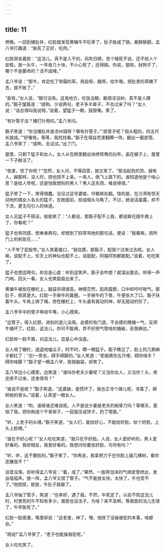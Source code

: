 ```yaml
---
---
---
```

title: 11
---



傍晚，一回到猪肚井，红脸就发现黄犏牛不吃草了，肚子胀成了锅，悬酥酥颤。孟八爷打趣道：“胀死了正好，吃肉。”

红脸哭丧着脸：“这活儿，真不是人干的，风吹日晒，苦个贼死不说，还不给人个安稳。放一头牛，一年收几十块，不小心死了，还得赔。你说，狼啦，豺狗子了，哪个不是要命的？活不成哩。”

孟八爷说：“那牛，肯定吃了带霜的草。用盐呀，醋呀，给牛喝，把肚里的草腌下去，就不胀了。”

“盐有，”女人说，“醋可没有。这鬼地方，吃饭没醋，歇荫凉没树，真不是人蹲的。”豁子皱眉道：“成咧。少说两句，老子多半辈子，不也过来了吗？”女人说：“话总得叫我说呀。”说着，望猛子一眼，鼓鼓嘴，笑了。

“有针管子没？猪打针用的。”孟八爷问。

豁子笑道：“你当猪肚井是凉州城呀？哪有针管子。”“皮管子呢？指头粗的，四五尺长就成。”“好像有。等等，我找找看。”豁子在墙旮旯里翻腾一阵，翻出一截皮管。孟八爷笑了：“成咧，去试试。”出了门。

屋里，只剩下猛子和女人。女人从包袱里翻出块绣鸳鸯的白布，盖在被子上，屋里一下子鲜活了。

“夜里，惊了你吧？”忽然，女人问，不等回答，她又笑了，“那没起色的货，越有人，越那样。没人时，捞也捞不上来。一来人，倒飞上跳下的。谁知道他是个啥心思？是给人夸呢，还是怕我想别的男人？男人这东西，难说得很。”

猛子笑了一下，笑得很蠢。没见过这号婆娘，尽朝痒处戳。怪的是，在沙湾有惊天动地的搞女人名头的猛子，在她面前，却成缩头乌龟了。不过，她说话虽露，却不下流，更无勾引人的味道。

女人见猛子不搭话，偷偷笑了：“人都说，那豁子配不上我，都说鲜花插牛粪上了，你看呢？”

猛子也有同感，想奉承两句，却想到了妈常骂他的那句话，便说：“我看嘛，厕所门上的刺玫花……”

“人不夸了屁股夸。”女人笑着接口，“我估摸，那豁子，配我个过来过去呢。女人嘛，说配不上，任天上的神仙也配不上。说能配，阿猫阿狗都能配。”说着，吃吃笑了。

猛子也想逗两句，却总是心虚：听到这笑声，豁子会咋想？就溜出屋去。听得一声门响，回头一看，女人也笑盈盈出来了。

黄犏牛被拴在栅栏上，脑袋吊得很高，神情茫然，肌肉震颤，口中却吁吁喘气。那肚子，倒真是大。红脸一手揪牛的鼻圈，一手揪牛的下唇，牛便张大了口。豁子扶着牛头。牛角上绑了绳，控在栅栏上，牛头虽有晃动的神，却无晃动的形了。

孟八爷手中的管子伸进牛嘴，小心摸索。

“这管子，得入红肠，进别的道儿没用。会摸的有门道，不会摸的瞎捅一气，反把牛捅坏了。红脸，这法儿，你可不能用，弄不好把气管啥的捅破，反倒麻达。”

红脸却一脸不屑，对这法儿，显是心中没底。

女人倚了栅栏，逍遥地嗑瓜子，时不时，瞟一眼猛子。豁子瞧见了，脸上的几颗麻子都红了：“去!一旁去，碍手碍脚的。”女人笑道：“老娘离你五尺哩，碍你啥手？碍你啥脚？”豁子望一眼孟八爷，晃晃脑袋，却笑了。

孟八爷边小心摸索，边笑道：“谁叫你老夫少妻呢？又当你女人，又当你丫头，疼还疼不过来，还舍得骂？”

“谁说不是呢？”豁子笑道，“这婆娘，是惯坏了。我也正寻个碴儿呢，寻着了，砸碎她的骨头。”说着，认真望一眼女人。

女人笑道：“哟，谁砸谁还难说呢。人不是说少妻是老夫的剐骨刀吗？等哪天，惹恼了我，把你剐成个干骨架子，一屁股压成饼子，扔了喂狼。”

“听，上老子的头哩。”豁子笑道，“女人们，能给好心，不能给好脸，给个好脸，上头上脸哩。”

“谁在乎好心呢？”女人吃吃笑道，“我只在乎好脸。人说，女人爱好听的，男人爱好看的。我却相反，我爱好看的。我想问你要张好脸，可你有吗？”

“听，听，这不要脸的。”豁子笑了，“你再说，我拿把刀子在你脸上画几棵树，看你还嫌我不？”

话音没落，却听得孟八爷说：“着，成了。”果然，一股带泡沫的气顺皮管喷出，发出嗞嗞声。放一阵，孟八爷又捏了管子。“气不能放太快，太快了，牛也受不了。”他捏捏，放放，牛肚子就瘪了。

孟八爷抽了管子，笑道：“也幸好，遇了我，不然，牛死定了。以前不知这法儿时，村里死的牛不知有多少。兽医也没法子，为啥？来不及啊，等兽医的法儿生效了，牛早胀死了。”

红脸一脸感激，嘴里却说：“这老崽，神了。嘿，他除了没操骆驼的本事，啥都会。”

“胡说!”孟八爷笑了，“老子也能操骆驼呢。”

女人吃吃笑了。